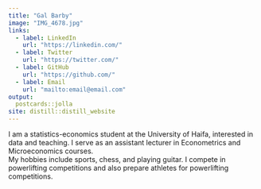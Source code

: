 ```yaml
---
title: "Gal Barby"
image: "IMG_4678.jpg"
links:
  - label: LinkedIn
    url: "https://linkedin.com/"
  - label: Twitter
    url: "https://twitter.com/"
  - label: GitHub
    url: "https://github.com/"
  - label: Email
    url: "mailto:email@email.com"
output:
  postcards::jolla
site: distill::distill_website
---
```


I am a statistics-economics student at the University of Haifa, interested in data and teaching. I serve as an assistant lecturer in Econometrics and Microeconomics courses.\
My hobbies include sports, chess, and playing guitar. I compete in powerlifting competitions and also prepare athletes for powerlifting competitions.
